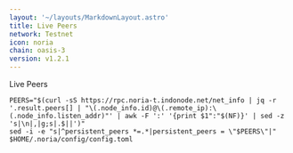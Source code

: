 ```yaml
---
layout: '~/layouts/MarkdownLayout.astro'
title: Live Peers
network: Testnet
icon: noria
chain: oasis-3
version: v1.2.1
---
```

Live Peers 

```
PEERS="$(curl -sS https://rpc.noria-t.indonode.net/net_info | jq -r '.result.peers[] | "\(.node_info.id)@\(.remote_ip):\(.node_info.listen_addr)"' | awk -F ':' '{print $1":"$(NF)}' | sed -z 's|\n|,|g;s|.$||')"
sed -i -e "s|^persistent_peers *=.*|persistent_peers = \"$PEERS\"|" $HOME/.noria/config/config.toml
```